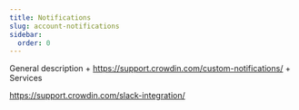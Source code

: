 ```yaml
---
title: Notifications
slug: account-notifications
sidebar:
  order: 0
---
```


General description + https://support.crowdin.com/custom-notifications/ + Services

https://support.crowdin.com/slack-integration/
